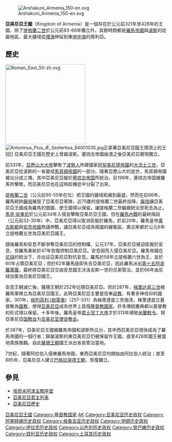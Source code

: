 {{Infobox former country
| conventional_long_name = 亞美尼亞王國
| common_name            = 亞美尼亞王國
| continent              = 亞洲
| region                 = [[高加索|高加索]], [[中東|中東]]
| country                = [[亞美尼亞高原|亞美尼亞高原]]
| era                    = [[古典時代|古典時代]], [[中世紀|中世紀]]
| status                 = [[總督_(古波斯)|總督 (古波斯)]], [[王國|王國]], [[帝國|帝國]], [[羅馬行省|羅馬行省]]
| status_text            =
| empire                 = 亞美尼亞帝國
| government_type        = 君主制
| year_start             = 前331年
| year_end               = 428年
| event_pre              = 建立亞美尼亞总督的辖地
| date_pre               = 約公元前533年
| event_start            = 奧隆特斯三世
| date_start             = 
| event2                 = 羅馬、安息爭奪亞美尼亞之戰結束
| date_event2            = 公元63年
| event3                 = 立[[基督教|基督教]]為國教
| date_event3            = 301年
| event4                 = 西亞美尼亞被[[羅馬帝國|羅馬帝國]]佔領
| date_event4            = 387年
| event_end              = 東亞美尼亞國王被當地貴族推翻
| date_end               = 
<!--- Flag navigation: Preceding and succeeding entities p1 to p5 and s1 to s5 --->
| p1                     =  辖地亚美尼亚
| flag_p1                = Arshakuni Armenia 150-en.svg
| image_p1               =
| p2                     =
| flag_p2                =
| p3                     =
| flag_p3                =
| p4                     =
| flag_p4                =
| p5                     =
| flag_p5                =
| s1                     = 拜占庭帝國
| flag_s1                = Simple Labarum.svg
| s2                     = 薩珊王朝
| flag_s2                = Marzbanate.svg
| image_flag             = Artaxiad.svg
| flag_alt               = <!-- Alt text for flag -->
| image_flag2            = Standard of the Arshakuni Arsacid dynasty.svg
| flag                   =
| flag_type              = {{small|左為[[阿爾塔克夏王朝|阿爾塔克夏王朝]]<br/>右為[[亞美尼亞阿薩希德王朝|亞美尼亞阿薩希德王朝]]}}
| image_coat             =
| coat_alt               =
| symbol                 =
| symbol_type            =
| image_map              = Maps of the Armenian Empire of Tigranes-pt.svg
| image_map_alt          =
| image_map_caption      = 王國於[[提格蘭二世|提格蘭二世]]在位時最盛之疆域(69 BC) (含附庸國)
| image_map2             = <!--Location_of_Armenian_Empire.png--><!--I don't see the purpose of this (and its caption)-->
| image_map2_alt         =
| image_map2_caption     = <!--Armenian Empire-->
| capital                = 阿爾馬維爾{{small|（公元前331年–前210年）}}<br />[[耶萬達夏|耶萬達夏]]{{small|（前210年–前176年）}}<br />阿爾塔沙特{{small|（前176年–前77年；公元69年–120年）}}<br />[[蒂格拉諾塞塔|蒂格拉諾塞塔]]{{small|（前77年–69年）}}<br />[[瓦加爾沙帕特|瓦加爾沙帕特]]{{small|（120年–330年）}}<br />[[德温_(古代城市)|德溫]]{{small|（336年–428年）}}
| capital_exile          = <!-- If status="Exile" -->
| latd                   = |latm= |latNS= |longd= |longm= |longEW=
| national_motto         =
| national_anthem        =
| common_languages       = [[亞美尼亞語|亞美尼亞語]]（母語）<br/>[[希臘語|希臘語]]、[[阿拉米語|阿拉米語]]<br/>[[伊朗語支|伊朗語支]]（安息語、[[中古波斯語|中古波斯語]]）
| religion               = 公元前3世紀 – 公元301年：亞美尼亞多神信仰 <br/>301年 – ：基督教（[[亞美尼亞使徒教會|亞美尼亞使徒教會]]）
| currency               = Taghand
<!--- Titles and names of the first and last leaders and their deputies --->
| leader1                = 奧隆特斯三世 Orontes III
| leader2                = 阿爾塔克西四世 Artaxias IV <br/>（東亞美尼亞國王）
| year_leader1           = 前331年–前317年
| year_leader2           = 422年–428年
| title_leader           = [[亞美尼亞君主列表|王]], [[萬王之王|萬王之王]]
<!--- Area and population of a given year --->
| stat_year1             = 321年
| stat_area1             = 400000 <!-- hidden citation needed template because it doesn't render properly, making an error message display in info box. The footnote at bottom is the source, perhaps. Redgate, Anne Elizabeth (2000). The Armenians. Wiley-Blackwell. p. 7. ISBN 0-631-22037-2.{{Citation needed|September 2011|date=May 2012}} -->
| stat_pop1              =
| stat_year2             = 前69年
| stat_area2             = 750000 <!-- {{Citation needed|September 2011|date=May 2012}} -->
| stat_pop2              = 20000000 <!-- {{Citation needed|September 2011|date=May 2012}} -->
| stat_year3             = 301年
| stat_area3             = 350000 <!-- {{Citation needed|September 2011|date=May 2012}} -->
| stat_pop3              = 3000000 <!-- {{Citation needed|September 2011|date=May 2012}} -->
| stat_year4             = 428年
| stat_area4             = 120000 <!-- {{Citation needed|September 2011|date=May 2012}} -->
| stat_pop4              =
| stat_year5             =
| stat_area5             =
| stat_pop5              =
| today                  = {{ARM}}<br/>{{AZE}}<br/>{{flag|Georgia}}<br/>{{flag|Iran}}<br/>{{flag|Iraq}}<br/>{{ISR}}<br/>{{LEB}}<br/>{{SYR}}<br/>{{TUR}}
| footnotes              = {{cite book | last = Redgate | first = Anne Elizabeth | title = The Armenians | url = https://archive.org/details/armenianspeoples00aere | publisher = Wiley-Blackwell | year = 2000 | page = [https://archive.org/details/armenianspeoples00aere/page/7 7] | isbn = 0-631-22037-2}}
}}

{{History of Armenia|expanded=age2|BC=1}}

[[File:Arshakuni_Armenia_150-en.svg|thumb]]

'''亞美尼亞王國'''（Kingdom of Armenia）是一個存在於公元前321年至428年的王國，除了[[提格蘭二世|提格蘭二世]]於公元前83-66年獨立外，其餘時間都是[[羅馬帝國|羅馬帝國]]與[[波斯|波斯]]的從屬地區，最大疆域從[[裡海|裡海]]伸延到東[[地中海|地中海]]的敘利亞。

== 歷史 ==
[[File:Roman_East_50-zh.svg|250px]]
[[File:Antoninus_Pius_Æ_Sestertius_84001035.jpg|thumb]]正拿著亞美尼亞國王頭頂上的王冠]]
亞美尼亞王國在歷史上曾屬波斯。塞琉古帝國崩潰之後亞美尼亞實現獨立。

前331年，[[亞歷山大大帝|亞歷山大大帝]]擊敗了[[波斯|波斯人]]所建國家[[阿契美尼德帝國|阿契美尼德帝國]]的[[大流士三世|大流士三世]]，亞美尼亞從波斯的一省變成[[馬其頓帝國|馬其頓帝國]]的一部分。隨著亞歷山大的逝世，馬其頓帝國被瓜分成三塊，其中亞美尼亞屬於[[塞琉古帝国|塞琉古帝国]]所統治。前198年，塞琉古帝国被羅馬所擊敗，而亞美尼亞也在這時趁機從中分裂了出來。

[[提格蘭二世|提格蘭二世]]（公元前95-55年在位）把王國的疆域拓展到最盛，然而在前66年，羅馬統帥[[龐培|龐培]]摧毀了亞美尼亞軍隊，近75歲的提格蘭二世最終投降。[[龐培|龐培]]讓亞美尼亞王國成為羅馬的盟國、使王國得以保留，讓提格蘭二世繼續統治至死去為止。[[馬克·安東尼|馬克·安東尼]]於公元前34年入侵並擊敗亞美尼亞王國，但在[[羅馬內戰|羅馬內戰]]的最終階段 （公元前32-30年）中，亞美尼亞得以取消臣服於羅馬。於前20年，羅馬皇帝[[奧古斯都|奧古斯都]]與[[安息帝國|安息帝國]]商議停戰，讓亞美尼亞成為兩國的緩衝區。奧古斯都於公元6年立提格蘭五世為亞美尼亞國王。

隨後羅馬和安息不斷爭奪亞美尼亞的控制權。公元37年，亞美尼亞被迫臣服於安息，但羅馬重新於47年恢復控制亞美尼亞。安息因而入侵亞美尼亞。羅馬帝國在[[尼祿|尼祿]]的統治下，亦出征亞美尼亞對抗安息。羅馬於58年立提格蘭六世為王，並於60年占領亞美尼亞；但於62年羅馬旋即失去亞美尼亞，因此羅馬派出[[第十五阿波羅軍團|第十五阿波羅軍團]]，最終將亞美尼亞交由安息國王沃洛吉斯一世的兄弟管治，並於66年由尼祿加冕為亞美尼亞國王。

安息王朝滅亡後，薩珊王朝於252年佔領亞美尼亞。但於287年，[[梯里達底三世_(亚美尼亚)|梯里达底三世]]被羅馬軍隊立為亞美尼亞國王。此時亞美尼亞主要是信奉[[祆教|祆教]]、有著多神信仰的國家。301年，[[格列高利_(啟蒙者)|格列高利 (啟蒙者)]]（257-331）為梯里達底三世施洗，梯里達底立基督教為[[國教|國教]]，使得[[亞美尼亞|亞美尼亞]]成為世界上首個[[基督教|基督教]][[國家|國家]]。許多傳統慶典都以基督教的形式得以保留。十多年後，羅馬皇帝[[君士坦丁大帝|君士坦丁大帝]]才於313年頒發[[米蘭敕令|米蘭敕令]]。現亞美尼亞[[国教会|国教会]]为[[亚美尼亚使徒教会|亚美尼亚使徒教会]]。 

於387年，亞美尼亞王國被羅馬帝國和波斯所瓜分，其中西亞美尼亞很快成為了羅馬帝國的一個行省；歸屬波斯的東亞美尼亞仍被保留作王國，直至428年國王被當地貴族推翻。自此[[薩珊王朝|薩珊王朝]]國王派出省長管治當地。

7世紀，隨著阿拉伯入侵東羅馬帝國，東西亞美尼亞均開始由阿拉伯人統治；直至885年，亞美尼亞人建立[[巴格拉提德王朝|巴格拉提德王朝]]，恢復獨立。

==參見==
* [[埃奇米阿津主教座堂|埃奇米阿津主教座堂]]
* [[亞美尼亞君主列表|亞美尼亞君主列表]]
* [[亞美尼亞歷史|亞美尼亞歷史]]
{{Ancient kingdoms in Anatolia}}
{{DEFAULTSORT:A}}
[[Category:亞美尼亞王國|]]
[[Category:基督教国家|Category:基督教国家]]
[[Category:西亚历史上的王国|AK]]
[[Category:亚美尼亚历史政权|Category:亚美尼亚历史政权]]
[[Category:阿塞拜疆历史政权|Category:阿塞拜疆历史政权]]
[[Category:格鲁吉亚历史政权|Category:格鲁吉亚历史政权]]
[[Category:伊朗历史政权|Category:伊朗历史政权]]
[[Category:伊拉克历史政权|Category:伊拉克历史政权]]
[[Category:以色列历史政权|Category:以色列历史政权]]
[[Category:黎巴嫩历史政权|Category:黎巴嫩历史政权]]
[[Category:叙利亚历史政权|Category:叙利亚历史政权]]
[[Category:土耳其历史政权|Category:土耳其历史政权]]